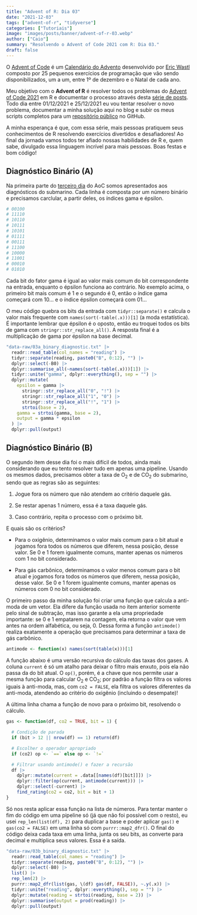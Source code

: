 ```yaml
---
title: "Advent of R: Dia 03"
date: "2021-12-03"
tags: ["advent-of-r", "tidyverse"]
categories: ["Tutoriais"]
image: "images/posts/banner/advent-of-r-03.webp"
author: ["Caio"]
summary: "Resolvendo o Advent of Code 2021 com R: Dia 03."
draft: false
---
```


O [Advent of Code](https://adventofcode.com) é um
[Calendário do Advento](https://pt.wikipedia.org/wiki/Calend%C3%A1rio_do_Advento)
desenvolvido por [Eric Wastl](https://github.com/topaz) composto por 25
pequenos exercícios de programação que vão sendo disponibilizados, um a um,
entre 1º de dezembro e o Natal de cada ano.

Meu objetivo com o **Advent of R** é resolver todos os problemas do
[Advent of Code 2021](https://adventofcode.com/2021) em R e documentar o
processo através desta
[série de posts](https://blog.curso-r.com/tags/advent-of-r/). Todo dia entre
01/12/2021 e 25/12/2021 eu vou tentar resolver o novo problema, documentar a
minha solução aqui no blog e subir os meus scripts completos para um
[repositório público](https://github.com/curso-r/advent-of-r) no GitHub.

A minha esperança é que, com essa série, mais pessoas pratiquem seus
conhecimentos de R resolvendo exercícios divertidos e desafiadores! Ao final
da jornada vamos todos ter afiado nossas habilidades de R e, quem sabe,
divulgado essa linguagem incrível para mais pessoas. Boas festas e bom código!

## Diagnóstico Binário (A)

Na primeira parte do [terceiro dia](https://adventofcode.com/2021/day/3) do AoC
somos apresentados aos diagnósticos do submarino. Cada linha é composta por um
número binário e precisamos carclular, a partir deles, os índices gama e
épsilon.

```r
# 00100
# 11110
# 10110
# 10111
# 10101
# 01111
# 00111
# 11100
# 10000
# 11001
# 00010
# 01010
```

Cada bit do fator gama é igual ao valor mais comum do bit correspondente na
entrada, enquanto o épsilon funciona ao contrário. No exemplo acima, o primeiro
bit mais comum é 1 e o segundo é 0, então o índice gama começará com 10... e o
índice épsilon começará com 01...

O meu código quebra os bits da entrada com `tidyr::separate()` e calcula o valor
mais frequente com `names(sort(-table(.x)))[1]` (a moda estatística). É
importante lembrar que épsilon é o oposto, então eu troquei todos os bits de
gama com `stringr::str_replace_all()`. A resposta final é a multiplicação
de gama por épsilon na base decimal.

```r
"data-raw/03a_binary_diagnostic.txt" |>
  readr::read_table(col_names = "reading") |>
  tidyr::separate(reading, paste0("B", 0:12), "") |>
  dplyr::select(-B0) |>
  dplyr::summarise_all(~names(sort(-table(.x)))[1]) |>
  tidyr::unite("gamma", dplyr::everything(), sep = "") |>
  dplyr::mutate(
    epsilon = gamma |>
      stringr::str_replace_all("0", "!") |>
      stringr::str_replace_all("1", "0") |>
      stringr::str_replace_all("!", "1") |>
      strtoi(base = 2),
    gamma = strtoi(gamma, base = 2),
    output = gamma * epsilon
  ) |>
  dplyr::pull(output)
```

## Diagnóstico Binário (B)

O segundo item desse dia foi o mais difícil de todos, ainda mais considerando
que eu tento resolver tudo em apenas uma pipeline. Usando os mesmos dados,
precisamos obter a taxa de O$_2$ e de CO$_2$ do submarino, sendo que as regras
são as seguintes:

1. Jogue fora os número que não atendem ao critério daquele gás.

2. Se restar apenas 1 número, essa é a taxa daquele gás.

3. Caso contrário, repita o processo com o próximo bit.

E quais são os critérios?

- Para o oxigênio, determinamos o valor mais comum para o bit atual e jogamos
fora todos os números que diferem, nessa posição, desse valor. Se 0 e 1 forem
igualmente comuns, manter apenas os números com 1 no bit considerado.

- Para gás carbônico, determinamos o valor menos comum para o bit atual e
jogamos fora todos os números que diferem, nessa posição, desse valor. Se 0 e 1
forem igualmente comuns, manter apenas os números com 0 no bit considerado.

O primeiro passo da minha solução foi criar uma função que calcula a anti-moda
de um vetor. Ela difere da função usada no item anterior somente pelo sinal de
subtração, mas isso garante a ela uma propriedade importante: se 0 e 1 empatarem
na contagem, ela retorna o valor que vem antes na ordem alfabética, ou seja, 0.
Dessa forma a função `antimode()` realiza exatamente a operação que precisamos
para determinar a taxa de gás carbônico.

```r
antimode <- function(x) names(sort(table(x)))[1]
```

A função abaixo é uma versão recursiva do cálculo das taxas dos gases. A coluna
`current` é só um atalho para deixar o filtro mais enxuto, pois ela não passa da
do bit atual. O `op()`, porém, é a chave que nos permite usar a mesma função
para calcular O$_2$ e CO$_2$; por padrão a função filtra os valores iguais à
anti-moda, mas, com `co2 = FALSE`, ela filtra os valores diferentes da
anti-moda, atendendo ao critério do oxigênio (incluindo o desempate)!

A última linha chama a função de novo para o próximo bit, resolvendo o cálculo.

```r
gas <- function(df, co2 = TRUE, bit = 1) {

  # Condição de parada
  if (bit > 12 || nrow(df) == 1) return(df)

  # Escolher o operador apropriado
  if (co2) op <- `==` else op <- `!=`

  # Filtrar usando antimode() e fazer a recursão
  df |>
    dplyr::mutate(current = .data[[names(df)[bit]]]) |>
    dplyr::filter(op(current, antimode(current))) |>
    dplyr::select(-current) |>
    find_rating(co2 = co2, bit = bit + 1)
}
```

Só nos resta aplicar essa função na lista de números. Para tentar manter o fim
do código em uma pipeline só (já que não foi possível com o resto), eu usei
`rep_len(list(df), 2)` para duplicar a base e poder aplicar `gas()` e
`gas(co2 = FALSE)` em uma linha só com `purrr::map2_dfr()`. O final do código
deixa cada taxa em uma linha, junta os seu bits, as converte para decimal e
multiplica seus valores. Essa é a saída.

```r
"data-raw/03b_binary_diagnostic.txt" |>
  readr::read_table(col_names = "reading") |>
  tidyr::separate(reading, paste0("B", 0:12), "") |>
  dplyr::select(-B0) |>
  list() |>
  rep_len(2) |>
  purrr::map2_dfr(list(gas, \(df) gas(df, FALSE)), ~.y(.x)) |>
  tidyr::unite("reading", dplyr::everything(), sep = "") |>
  dplyr::mutate(reading = strtoi(reading, base = 2)) |>
  dplyr::summarise(output = prod(reading)) |>
  dplyr::pull(output)
```
